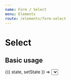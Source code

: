 ```yaml
---
name: Form / Select
menu: Elements
route: /elements/form-select
---
```



# Select

## Basic usage

<Playground>
  <State
    initial={{
      title: 'Test Title',
      align: 'left',
      list: [
        {
          title: 'Edit',
          icon: {
            name: 'edit',
          },
        },
        {
          title: 'Retry',
          icon: {
            name: 'tool-reset',
          },
        },
      ],
    }}
  >
    {({ state, setState }) => <Select {...state} />}
  </State>
</Playground>

## API

<Props of={Select} />
